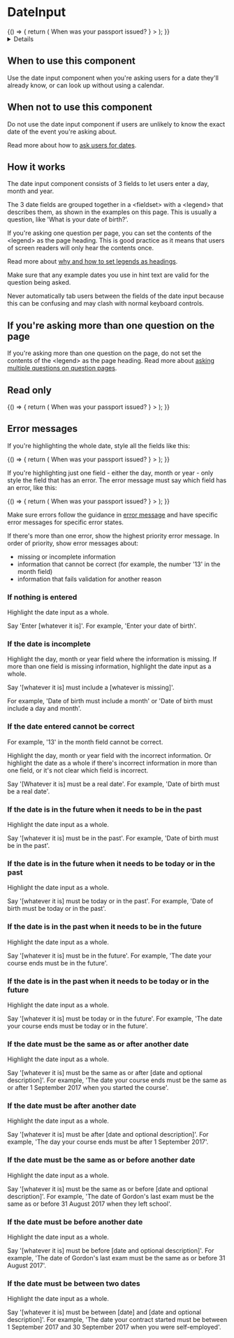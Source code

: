 <!-- Global imports -->


<!-- Local imports -->


<Meta id='D-DateInput' title='DateInput' component={DateInput} />

# DateInput

<Canvas withToolbar>
  <Story name='DateInput'>
    {() => {
      return (
        <FormGroup
          id='dateinput'
          hint='For example, 27 3 2007'
          label={
            <h1 className='govuk-heading-l'>When was your passport issued?</h1>
          }
        >
          <DateInput id='dateinput' fieldId='dateinput' />
        </FormGroup>
      );
    }}
  </Story>
</Canvas>

<Details summary='Properties' className='no-indent'>
  <ArgsTable of={DateInput} />
</Details>

## When to use this component

Use the date input component when you're asking users for a date they'll already know, or can look up without using a calendar.

## When not to use this component

Do not use the date input component if users are unlikely to know the exact date of the event you're asking about.

Read more about how to [ask users for dates].

## How it works

The date input component consists of 3 fields to let users enter a day, month and year.

The 3 date fields are grouped together in a <fieldset\> with a <legend\> that describes them, as shown in the examples on this page. This is usually a question, like 'What is your date of birth?'.

If you're asking one question per page, you can set the contents of the <legend\> as the page heading. This is good practice as it means that users of screen readers will only hear the contents once.

Read more about [why and how to set legends as headings].

Make sure that any example dates you use in hint text are valid for the question being asked.

Never automatically tab users between the fields of the date input because this can be confusing and may clash with normal keyboard controls.

## If you're asking more than one question on the page

If you're asking more than one question on the page, do not set the contents of the <legend\> as the page heading. Read more about [asking multiple questions on question pages].

<Canvas>
  <Story name='Standard'>
    <FormGroup
      id='standard'
      label='When was your passport issued?'
      hint='For example, 27 3 2007'
    >
      <DateInput id='standard' fieldId='standard' />
    </FormGroup>
  </Story>
</Canvas>

## Read only

<Canvas>
  <Story name='DateInputReadOnly'>
    {() => {
      return (
        <FormGroup
          id='dateinput'
          label={
            <h1 className='govuk-heading-l'>When was your passport issued?</h1>
          }
        >
          <DateInput
            id='dateinputreadonly'
            fieldId='dateinputreadonly'
            value={{ day: 6, month: 3, year: 2022 }}
            readonly
          />
        </FormGroup>
      );
    }}
  </Story>
</Canvas>

## Error messages

If you're highlighting the whole date, style all the fields like this:

<Canvas>
  <Story name='DateInputError'>
    {() => {
      return (
        <FormGroup
          id='dateinput'
          hint='For example, 27 3 2007'
          error='The date your passport was issued must be in the past'
          label={
            <h1 className='govuk-heading-l'>When was your passport issued?</h1>
          }
        >
          <DateInput
            id='dateinputerror'
            fieldId='dateinputerror'
            value={{ day: 6, month: 3, year: 2076 }}
            error={{ year: true, month: true, day: true }}
          />
        </FormGroup>
      );
    }}
  </Story>
</Canvas>

If you're highlighting just one field - either the day, month or year - only style the field that has an error. The error message must say which field has an error, like this:

<Canvas>
  <Story name='DateInputMissingYear'>
    {() => {
      return (
        <FormGroup
          id='dateinput'
          hint='For example, 27 3 2007'
          error='The date your passport was issued must include a year'
          label={
            <h1 className='govuk-heading-l'>When was your passport issued?</h1>
          }
        >
          <DateInput
            id='dateinputmissingyear'
            fieldId='dateinputmissingyear'
            value={{ day: 6, month: 3 }}
            error={{ year: true }}
          />
        </FormGroup>
      );
    }}
  </Story>
</Canvas>

Make sure errors follow the guidance in [error message] and have specific error messages for specific error states.

If there's more than one error, show the highest priority error message. In order of priority, show error messages about:

- missing or incomplete information
- information that cannot be correct (for example, the number '13' in the month field)
- information that fails validation for another reason

### If nothing is entered

Highlight the date input as a whole.

Say 'Enter [whatever it is]'. For example, 'Enter your date of birth'.

### If the date is incomplete

Highlight the day, month or year field where the information is missing. If more than one field is missing information, highlight the date input as a whole.

Say '[whatever it is] must include a [whatever is missing]'.

For example, 'Date of birth must include a month' or 'Date of birth must include a day and month'.

### If the date entered cannot be correct

For example, '13' in the month field cannot be correct.

Highlight the day, month or year field with the incorrect information. Or highlight the date as a whole if there's incorrect information in more than one field, or it's not clear which field is incorrect.

Say '[Whatever it is] must be a real date'. For example, 'Date of birth must be a real date'.

### If the date is in the future when it needs to be in the past

Highlight the date input as a whole.

Say '[whatever it is] must be in the past'. For example, 'Date of birth must be in the past'.

### If the date is in the future when it needs to be today or in the past

Highlight the date input as a whole.

Say '[whatever it is] must be today or in the past'. For example, 'Date of birth must be today or in the past'.

### If the date is in the past when it needs to be in the future

Highlight the date input as a whole.

Say '[whatever it is] must be in the future'. For example, 'The date your course ends must be in the future'.

### If the date is in the past when it needs to be today or in the future

Highlight the date input as a whole.

Say '[whatever it is] must be today or in the future'. For example, 'The date your course ends must be today or in the future'.

### If the date must be the same as or after another date

Highlight the date input as a whole.

Say '[whatever it is] must be the same as or after [date and optional description]'. For example, 'The date your course ends must be the same as or after 1 September 2017 when you started the course'.

### If the date must be after another date

Highlight the date input as a whole.

Say '[whatever it is] must be after [date and optional description]'. For example, 'The day your course ends must be after 1 September 2017'.

### If the date must be the same as or before another date

Highlight the date input as a whole.

Say '[whatever it is] must be the same as or before [date and optional description]'. For example, 'The date of Gordon's last exam must be the same as or before 31 August 2017 when they left school'.

### If the date must be before another date

Highlight the date input as a whole.

Say '[whatever it is] must be before [date and optional description]'. For example, 'The date of Gordon's last exam must be the same as or before 31 August 2017'.

### If the date must be between two dates

Highlight the date input as a whole.

Say '[whatever it is] must be between [date] and [date and optional description]'. For example, 'The date your contract started must be between 1 September 2017 and 30 September 2017 when you were self-employed'.

[ask users for dates]: https://design-system.service.gov.uk/patterns/dates/
[why and how to set legends as headings]: https://design-system.service.gov.uk/get-started/labels-legends-headings/
[asking multiple questions on question pages]: https://design-system.service.gov.uk/patterns/question-pages/#asking-multiple-questions-on-a-page
[error message]: https://design-system.service.gov.uk/components/error-message/
